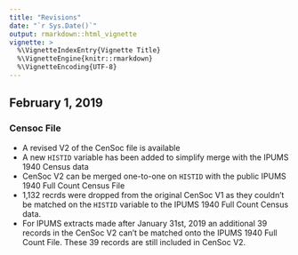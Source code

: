 ```yaml
---
title: "Revisions"
date: "`r Sys.Date()`"
output: rmarkdown::html_vignette
vignette: >
  %\VignetteIndexEntry{Vignette Title}
  %\VignetteEngine{knitr::rmarkdown}
  %\VignetteEncoding{UTF-8}
---
```


## February 1, 2019

### Censoc File 
- A revised V2 of the CenSoc file is available
- A new `HISTID` variable has been added to simplify merge with the IPUMS 1940 Census data
- CenSoc V2 can be merged one-to-one on `HISTID` with the public IPUMS 1940 Full Count Census File
- 1,132 recrds were dropped from the original CenSoc V1 as they couldn't be matched on the `HISTID` variable to the IPUMS 1940 Full Count Census data. 
- For IPUMS extracts made after January 31st, 2019 an additional 39 records in the CenSoc V2 can't be matched onto the IPUMS 1940 Full Count File. These 39 records are still included in CenSoc V2. 


